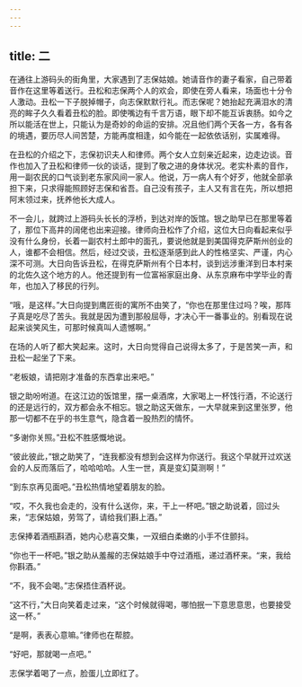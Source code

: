 ```yaml
---
---
---
```

title: 二
---




在通往上游码头的街角里，大家遇到了志保姑娘。她请音作的妻子看家，自己带着音作在这里等着送行。丑松和志保两个人的欢会，即使在旁人看来，场面也十分令人激动。丑松一下子脱掉帽子，向志保默默行礼。而志保呢？她抬起充满泪水的清亮的眸子久久看着丑松的脸。即使嘴边有千言万语，眼下却不能互诉衷肠。如今之所以能活在世上，只能认为是奇妙的命运的安排。况且他们两个天各一方，各有各的境遇，要历尽人间苦楚，方能再度相逢，如今能在一起依依话别，实属难得。

在丑松的介绍之下，志保初识夫人和律师。两个女人立刻亲近起来，边走边谈。音作也加入了丑松和律师一伙的谈话，提到了敬之进的身体状况。老实朴素的音作，用一副农民的口气谈到老东家风间一家人。他说，万一病人有个好歹，他就全部承担下来，只求得能照顾好志保和省吾。自己没有孩子，主人又有言在先，所以想把阿末领过来，抚养他长大成人。

不一会儿，就跨过上游码头长长的浮桥，到达对岸的饭馆。银之助早已在那里等着了，那位下高井的阔佬也出来迎接。律师向丑松作了介绍，这位大日向看起来似乎没有什么身份，长着一副农村土郎中的面孔，要说他就是到美国得克萨斯州创业的人，谁都不会相信。然后，经过交谈，丑松逐渐感到此人的性格坚实、严谨，内心深不可测。大日向告诉丑松，在得克萨斯州有个日本村，谈到远涉重洋到日本村来的北佐久这个地方的人。他还提到有一位富裕家庭出身、从东京麻布中学毕业的青年，也加入了移民的行列。

“哦，是这样。”大日向提到鹰匠街的寓所不由笑了，“你也在那里住过吗？唉，那阵子真是吃尽了苦头。我就是因为遭到那般屈辱，才决心干一番事业的。别看现在说起来谈笑风生，可那时候真叫人遗憾啊。”

在场的人听了都大笑起来。这时，大日向觉得自己说得太多了，于是苦笑一声，和丑松一起坐了下来。

“老板娘，请把刚才准备的东西拿出来吧。”

银之助吩咐道。在这江边的饭馆里，摆一桌酒席，大家喝上一杯饯行酒，不论送行的还是远行的，双方都会永不相忘。银之助这天做东，一大早就来到这里张罗，他那一切都不在乎的书生意气，隐含着一股热烈的情怀。

“多谢你关照。”丑松不胜感慨地说。

“彼此彼此，”银之助笑了，“连我都没有想到会这样为你送行。我这个早就开过欢送会的人反而落后了，哈哈哈哈。人生一世，真是变幻莫测啊！”

“到东京再见面吧。”丑松热情地望着朋友的脸。

“哎，不久我也会走的，没有什么送你，来，干上一杯吧。”银之助说着，回过头来，“志保姑娘，劳驾了，请给我们斟上酒。”

志保捧着酒瓶斟酒，她内心悲喜交集，一双细白柔嫩的小手不住颤抖。

“你也干一杯吧。”银之助从羞赧的志保姑娘手中夺过酒瓶，递过酒杯来。“来，我给你斟酒。”

“不，我不会喝。”志保捂住酒杯说。

“这不行，”大日向笑着走过来，“这个时候就得喝，哪怕抿一下意思意思，也要接受这一杯。”

“是啊，表表心意嘛。”律师也在帮腔。

“好吧，那就喝一点吧。”

志保学着喝了一点，脸蛋儿立即红了。